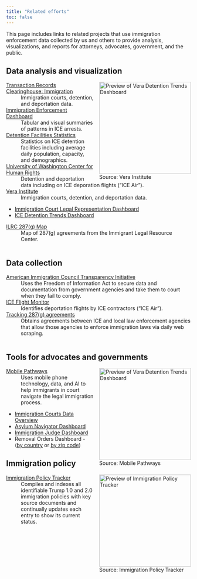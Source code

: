 ```yaml
---
title: "Related efforts"
toc: false
---
```


This page includes links to related projects that use immigration enforcement data collected by us and others to provide analysis, visualizations, and reports for attorneys, advocates, government, and the public.

## Data analysis and visualization

<div style="float: right; padding-left: 15px"><img src="img/vera-screenshot.png" alt="Preview of Vera Detention Trends Dashboard" width=250><br><figcaption>Source: Vera Institute</figcaption></div>

[Transaction Records Clearinghouse: Immigration](https://tracreports.org/immigration)
: Immigration courts, detention, and deportation data.

[Immigration Enforcement Dashboard](https://immigrationdashboard.org)
: Tabular and visual summaries of patterns in ICE arrests.

[Detention Facilities Statistics](https://detentionreports.com/)
: Statistics on ICE detention facilities including average daily population, capacity, and demographics. 

[University of Washington Center for Human Rights](https://jsis.washington.edu/humanrights/)
: Detention and deportation data including on ICE deporation flights ("ICE Air").

[Vera Institute](https://www.vera.org)
: Immigration courts, detention, and deportation data.

  - [Immigration Court Legal Representation Dashboard](https://www.vera.org/ending-mass-incarceration/reducing-incarceration/detention-of-immigrants/advancing-universal-representation-initiative/immigration-data-tools-and-maps)
  - [ICE Detention Trends Dashboard](https://www.vera.org/ice-detention-trends)

[ILRC 287(g) Map](https://www.ilrc.org/practitioners/national-map-287g-agreements)
: Map of 287(g) agreements from the Immigrant Legal Resource Center. 

<div style="clear: both;"></div>

## Data collection

[American Immigration Council Transparency Initiative](https://www.americanimmigrationcouncil.org/what-we-do/government-transparency)
: Uses the Freedom of Information Act to secure data and documentation from government agencies and take them to court when they fail to comply. 

[ICE Flight Monitor](https://humanrightsfirst.org/ice-flight-monitor/)
: Identifies deportation flights by ICE contractors ("ICE Air").

[Tracking 287(g) agreements](https://github.com/appelson/Tracking-287g)
: Obtains agreements between ICE and local law enforcement agencies that allow those agencies to enforce immigration laws via daily web scraping.

<div style="clear: both;"></div>

## Tools for advocates and governments

<div style="float: right; padding-left: 15px"><img src="img/mobile-pathways-screenshot.png" alt="Preview of Vera Detention Trends Dashboard" width=250><br><figcaption>Source: Mobile Pathways</figcaption></div>

<!-- * [Immigration Commons](https://immigrationcommons.org) -->
<!-- : Data analysis and visualization platform on immigration court proceedings for civil society and local government.  -->

[Mobile Pathways](https://www.mobilepathways.org) 
: Uses mobile phone technology, data, and AI to help immigrants in court navigate the legal immigration process.

 - [Immigration Courts Data Overview](https://www.mobilepathways.org/immigration-court-data)
 - [Asylum Navigator Dashboard](https://www.mobilepathways.org/dashboards/asylum-navigator-dashboard)
 - [Immigration Judge Dashboard](https://www.mobilepathways.org/dashboards/judge-profiles)
 - Removal Orders Dashboard - ([by country](https://www.mobilepathways.org/dashboards/deportation-map) or [by zip code](https://www.mobilepathways.org/dashboards/us-deportation-map))

## Immigration policy

<div style="float: right; padding-left: 15px"><img src="img/policy-tracker-screenshot.png" alt="Preview of Immigration Policy Tracker" width=250><br><figcaption>Source: Immigration Policy Tracker</figcaption></div>

[Immigration Policy Tracker](https://immpolicytracking.org)  
: Compiles and indexes all identifiable Trump 1.0 and 2.0 immigration policies with key source documents and continually updates each entry to show its current status. 